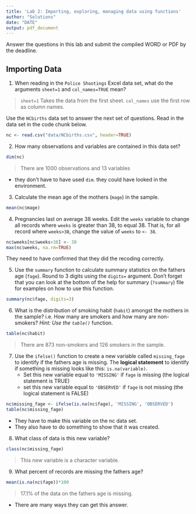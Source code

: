 ```yaml
---
title: 'Lab 2: Importing, exploring, managing data using functions'
author: "Solutions"
date: "DATE"
output: pdf_document
---
```


Answer the questions in this lab and submit the compiled WORD or PDF by the deadline. 

## Importing Data

1. When reading in the `Police Shootings` Excel data set, what do the arguments `sheet=1` and `col_names=TRUE` mean? 

> `sheet=1` Takes the data from the first sheet. 
> `col_names` use the first row as column names. 


Use the `NCbirths` data set to answer the next set of questions. Read in the data set in the code chunk below. 

```r
nc <- read.csv("data/NCbirths.csv", header=TRUE)
```


2. How many observations and variables are contained in this data set? 

```r
dim(nc)
```

> There are 1000 observations and 13 variables

* they don't have to have used `dim`. they could have looked in the environment. 

3. Calculate the mean age of the mothers (`mage`) in the sample.
```r
mean(nc$mage)
```


4. Pregnancies last on average 38 weeks. Edit the `weeks` variable to change all records where `weeks` is greater than 38, to equal 38. That is, for all record where `weeks>38`, change the value of `weeks` to `<- 38`. 

```r
nc$weeks[nc$weeks>38] <- 38
max(nc$weeks, na.rm=TRUE) 
```

They need to have confirmed that they did the recoding correctly. 


5. Use the `summary` function to calculate summary statistics on the fathers age (`fage`). 
   Round to 3 digits using the `digits=` argument. Don't forget that you can look at the 
   bottom of the help for summary (`?summary`) file for examples on how to use this function.  
```r
summary(nc$fage, digits=3)
```

   
6. What is the distribution of smoking habit (`habit`) amongst the mothers in the sample? 
   i.e. How many are smokers and how many are non-smokers?  _Hint: Use the `table()`_ function. 
```r
table(nc$habit)
```
   
> There are 873 non-smokers and 126 smokers in the sample.  
   
7. Use the `ifelse()` function to create a new variable called `missing_fage` to identify if the fathers age is missing. The **logical statement** to identify if something is missing looks like this: `is.na(variable)`. 
    * Set this new variable equal to `'MISSING'` if `fage` is missing (the logical statement is TRUE)
    * set this new variable equal to `'OBSERVED'` if `fage` is not missing (the logical statement is FALSE)

```r
nc$missing_fage <- ifelse(is.na(nc$fage), 'MISSING', 'OBSERVED')
table(nc$missing_fage)
```

* They have to make this variable on the nc data set. 
* They also have to do something to show that it was created. 

8. What class of data is this new variable? 
```r
class(nc$missing_fage)
```

> This new variable is a character variable.     

9. What percent of records are missing the fathers age? 

```r
mean(is.na(nc$fage))*100
```

> 17.1% of the data on the fathers age is missing. 

* There are many ways they can get this answer. 





